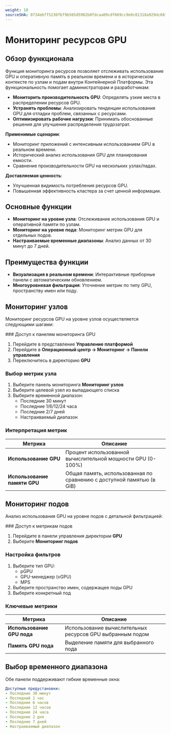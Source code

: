 ```yaml
---
weight: 10
sourceSHA: 0734ebff5230fbf9b565d5982b0fdcaa09cdf669cc9e0c01318a929dc6811ddc
---
```


# Мониторинг ресурсов GPU

## Обзор функционала

Функция мониторинга ресурсов позволяет отслеживать использование GPU и оперативную память в реальном времени и в историческом контексте по узлам и подам внутри Контейнерной Платформы. Эта функциональность помогает администраторам и разработчикам:

- **Мониторить производительность GPU**: Определять узкие места в распределении ресурсов GPU.
- **Устранять проблемы**: Анализировать тенденции использования GPU для отладки проблем, связанных с ресурсами.
- **Оптимизировать рабочие нагрузки**: Принимать обоснованные решения для улучшения распределения трудозатрат.

**Применимые сценарии**:

- Мониторинг приложений с интенсивным использованием GPU в реальном времени.
- Исторический анализ использования GPU для планирования емкости.
- Сравнение производительности GPU на нескольких узлах/падах.

**Доставляемая ценность**:

- Улучшенная видимость потребления ресурсов GPU.
- Повышенная эффективность кластера за счет ценной информации.

## Основные функции

- **Мониторинг на уровне узла**: Отслеживание использования GPU и оперативной памяти по узлам.
- **Мониторинг на уровне пода**: Мониторинг метрик GPU для отдельных подов.
- **Настраиваемые временные диапазоны**: Анализ данных от 30 минут до 7 дней.

## Преимущества функции

- **Визуализация в реальном времени**: Интерактивные приборные панели с автоматическим обновлением.
- **Многоуровневая фильтрация**: Уточнение метрик по типу GPU, пространству имен или поду.

## Мониторинг узлов

Мониторинг ресурсов GPU на уровне узлов осуществляется следующими шагами:

<Steps>
  ### Доступ к панелям мониторинга GPU

  1. Перейдите в представление **Управление платформой**
  2. Перейдите в **Операционный центр → Мониторинг → Панели управления**
  3. Переключитесь в директорию **GPU**

  ### Выбор метрик узла

  1. Выберите панель мониторинга **Мониторинг узлов**
  2. Выберите целевой узел из выпадающего списка
  3. Выберите временной диапазон:
     - Последние 30 минут
     - Последние 1/6/12/24 часа
     - Последние 2/7 дней
     - Настраиваемый диапазон

  ### Интерпретация метрик

  | Метрика               | Описание                                         |
  | --------------------- | ------------------------------------------------ |
  | **Использование GPU**  | Процент использованной вычислительной мощности GPU (0-100%)  |
  | **Использование памяти GPU** | Общая память, использованная по сравнению с доступной памятью (в GiB) |
</Steps>

## Мониторинг подов

Анализ использования GPU на уровне подов с детальной фильтрацией:

<Steps>
  ### Доступ к метрикам подов

  1. Перейдите в панели управления директории **GPU**
  2. Выберите **Мониторинг подов**

  ### Настройка фильтров

  1. Выберите тип GPU:
     - pGPU
     - GPU-менеджер (vGPU)
     - MPS
  2. Выберите пространство имен, содержащее поды GPU
  3. Выберите конкретный под

  ### Ключевые метрики

  | Метрика                   | Описание                         |
  | ------------------------- | -------------------------------- |
  | **Использование GPU пода** | Использование вычислительных ресурсов GPU выбранным подом  |
  | **Память GPU пода**      | Выделение памяти для выбранного пода |
</Steps>

## Выбор временного диапазона

Обе панели поддерживают гибкие временные окна:

```yaml
Доступные предустановки:
- Последние 30 минут
- Последний 1 час
- Последние 6 часов
- Последние 12 часов
- Последние 24 часа
- Последние 2 дня
- Последние 7 дней
- Настраиваемый диапазон
```
